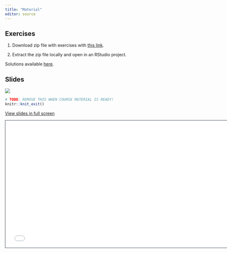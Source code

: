 ```yaml
---
title: "Material"
editor: source
---
```


## Exercises

1. Download zip file with exercises with [this link](https://github.com/ddsjoberg/clinical-reporting-gtsummary-rmed/raw/main/exercises/exercises.zip).

1. Extract the zip file locally and open in an RStudio project.

Solutions available [here](/exercises/solutions.html).

## Slides

![](images/coming-soon.gif)

```r
# TODO: REMOVE THIS WHEN COURSE MATERIAL IS READY!
knitr::knit_exit()
```

[View slides in full screen](../slides/index.html)

```{=html}
<iframe class="slide-deck" src="../slides/" height="420" width="747" style="border: 1px solid #2e3846;"></iframe>
```

